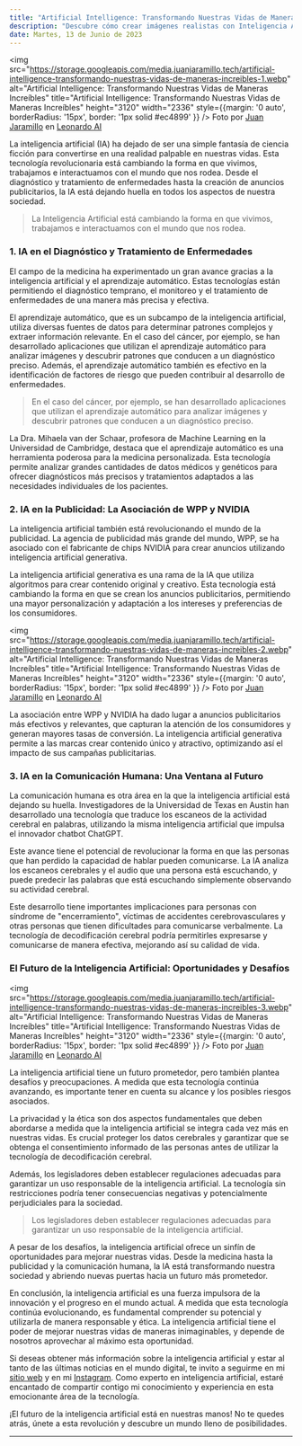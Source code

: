 ```yaml
---
title: "Artificial Intelligence: Transformando Nuestras Vidas de Maneras Increíbles"
description: "Descubre cómo crear imágenes realistas con Inteligencia Artificial. Diseño, redacción, programación y conocimientos artísticos se combinan para lograr resultados asombrosos."
date: Martes, 13 de Junio de 2023
---
```


<img src="https://storage.googleapis.com/media.juanjaramillo.tech/artificial-intelligence-transformando-nuestras-vidas-de-maneras-increibles-1.webp" alt="Artificial Intelligence: Transformando Nuestras Vidas de Maneras Increíbles" title="Artificial Intelligence: Transformando Nuestras Vidas de Maneras Increíbles" height="3120" width="2336" style={{margin: '0 auto', borderRadius: '15px', border: '1px solid #ec4899' }} />
Foto por [Juan Jaramillo](https://linkedin.com/in/juan-jaramillo-ai/) en [Leonardo AI](https://www.leonardo.ai/)

La inteligencia artificial (IA) ha dejado de ser una simple fantasía de ciencia ficción para convertirse en una realidad palpable en nuestras vidas. Esta tecnología revolucionaria está cambiando la forma en que vivimos, trabajamos e interactuamos con el mundo que nos rodea. Desde el diagnóstico y tratamiento de enfermedades hasta la creación de anuncios publicitarios, la IA está dejando huella en todos los aspectos de nuestra sociedad.

> La Inteligencia Artificial está cambiando la forma en que vivimos, trabajamos e interactuamos con el mundo que nos rodea.

### 1. IA en el Diagnóstico y Tratamiento de Enfermedades

El campo de la medicina ha experimentado un gran avance gracias a la inteligencia artificial y el aprendizaje automático. Estas tecnologías están permitiendo el diagnóstico temprano, el monitoreo y el tratamiento de enfermedades de una manera más precisa y efectiva.


El aprendizaje automático, que es un subcampo de la inteligencia artificial, utiliza diversas fuentes de datos para determinar patrones complejos y extraer información relevante. En el caso del cáncer, por ejemplo, se han desarrollado aplicaciones que utilizan el aprendizaje automático para analizar imágenes y descubrir patrones que conducen a un diagnóstico preciso. Además, el aprendizaje automático también es efectivo en la identificación de factores de riesgo que pueden contribuir al desarrollo de enfermedades.

> En el caso del cáncer, por ejemplo, se han desarrollado aplicaciones que utilizan el aprendizaje automático para analizar imágenes y descubrir patrones que conducen a un diagnóstico preciso.

La Dra. Mihaela van der Schaar, profesora de Machine Learning en la Universidad de Cambridge, destaca que el aprendizaje automático es una herramienta poderosa para la medicina personalizada. Esta tecnología permite analizar grandes cantidades de datos médicos y genéticos para ofrecer diagnósticos más precisos y tratamientos adaptados a las necesidades individuales de los pacientes.


### 2. IA en la Publicidad: La Asociación de WPP y NVIDIA

La inteligencia artificial también está revolucionando el mundo de la publicidad. La agencia de publicidad más grande del mundo, WPP, se ha asociado con el fabricante de chips NVIDIA para crear anuncios utilizando inteligencia artificial generativa.


La inteligencia artificial generativa es una rama de la IA que utiliza algoritmos para crear contenido original y creativo. Esta tecnología está cambiando la forma en que se crean los anuncios publicitarios, permitiendo una mayor personalización y adaptación a los intereses y preferencias de los consumidores.

<img src="https://storage.googleapis.com/media.juanjaramillo.tech/artificial-intelligence-transformando-nuestras-vidas-de-maneras-increibles-2.webp" alt="Artificial Intelligence: Transformando Nuestras Vidas de Maneras Increíbles" title="Artificial Intelligence: Transformando Nuestras Vidas de Maneras Increíbles" height="3120" width="2336" style={{margin: '0 auto', borderRadius: '15px', border: '1px solid #ec4899' }} />
Foto por [Juan Jaramillo](https://linkedin.com/in/juan-jaramillo-ai/) en [Leonardo AI](https://www.leonardo.ai/)


La asociación entre WPP y NVIDIA ha dado lugar a anuncios publicitarios más efectivos y relevantes, que capturan la atención de los consumidores y generan mayores tasas de conversión. La inteligencia artificial generativa permite a las marcas crear contenido único y atractivo, optimizando así el impacto de sus campañas publicitarias.


### 3. IA en la Comunicación Humana: Una Ventana al Futuro

La comunicación humana es otra área en la que la inteligencia artificial está dejando su huella. Investigadores de la Universidad de Texas en Austin han desarrollado una tecnología que traduce los escaneos de la actividad cerebral en palabras, utilizando la misma inteligencia artificial que impulsa el innovador chatbot ChatGPT.


Este avance tiene el potencial de revolucionar la forma en que las personas que han perdido la capacidad de hablar pueden comunicarse. La IA analiza los escaneos cerebrales y el audio que una persona está escuchando, y puede predecir las palabras que está escuchando simplemente observando su actividad cerebral.


Este desarrollo tiene importantes implicaciones para personas con síndrome de "encerramiento", víctimas de accidentes cerebrovasculares y otras personas que tienen dificultades para comunicarse verbalmente. La tecnología de decodificación cerebral podría permitirles expresarse y comunicarse de manera efectiva, mejorando así su calidad de vida.


### El Futuro de la Inteligencia Artificial: Oportunidades y Desafíos

<img src="https://storage.googleapis.com/media.juanjaramillo.tech/artificial-intelligence-transformando-nuestras-vidas-de-maneras-increibles-3.webp" alt="Artificial Intelligence: Transformando Nuestras Vidas de Maneras Increíbles" title="Artificial Intelligence: Transformando Nuestras Vidas de Maneras Increíbles" height="3120" width="2336" style={{margin: '0 auto', borderRadius: '15px', border: '1px solid #ec4899' }} />
Foto por [Juan Jaramillo](https://linkedin.com/in/juan-jaramillo-ai/) en [Leonardo AI](https://www.leonardo.ai/)

La inteligencia artificial tiene un futuro prometedor, pero también plantea desafíos y preocupaciones. A medida que esta tecnología continúa avanzando, es importante tener en cuenta su alcance y los posibles riesgos asociados.


La privacidad y la ética son dos aspectos fundamentales que deben abordarse a medida que la inteligencia artificial se integra cada vez más en nuestras vidas. Es crucial proteger los datos cerebrales y garantizar que se obtenga el consentimiento informado de las personas antes de utilizar la tecnología de decodificación cerebral.


Además, los legisladores deben establecer regulaciones adecuadas para garantizar un uso responsable de la inteligencia artificial. La tecnología sin restricciones podría tener consecuencias negativas y potencialmente perjudiciales para la sociedad.

> Los legisladores deben establecer regulaciones adecuadas para garantizar un uso responsable de la inteligencia artificial.


A pesar de los desafíos, la inteligencia artificial ofrece un sinfín de oportunidades para mejorar nuestras vidas. Desde la medicina hasta la publicidad y la comunicación humana, la IA está transformando nuestra sociedad y abriendo nuevas puertas hacia un futuro más prometedor.


En conclusión, la inteligencia artificial es una fuerza impulsora de la innovación y el progreso en el mundo actual. A medida que esta tecnología continúa evolucionando, es fundamental comprender su potencial y utilizarla de manera responsable y ética. La inteligencia artificial tiene el poder de mejorar nuestras vidas de maneras inimaginables, y depende de nosotros aprovechar al máximo esta oportunidad.


Si deseas obtener más información sobre la inteligencia artificial y estar al tanto de las últimas noticias en el mundo digital, te invito a seguirme en mi [sitio web](https://juanjaramillo.tech) y en mi [Instagram](https://instagram.com). Como experto en inteligencia artificial, estaré encantado de compartir contigo mi conocimiento y experiencia en esta emocionante área de la tecnología.


¡El futuro de la inteligencia artificial está en nuestras manos! No te quedes atrás, únete a esta revolución y descubre un mundo lleno de posibilidades.

---